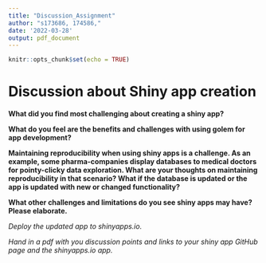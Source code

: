 ```yaml
---
title: "Discussion_Assignment"
author: "s173686, 174586,"
date: '2022-03-28'
output: pdf_document
---
```


```r
knitr::opts_chunk$set(echo = TRUE)
```

# Discussion about Shiny app creation

**What did you find most challenging about creating a shiny app?**

**What do you feel are the benefits and challenges with using golem for app development?**

**Maintaining reproducibility when using shiny apps is a challenge. As an example, some pharma-companies display databases to medical doctors for pointy-clicky data exploration. What are your thoughts on maintaining reproducibility in that scenario? What if the database is updated or the app is updated with new or changed functionality?**

**What other challenges and limitations do you see shiny apps may have? Please elaborate.**

*Deploy the updated app to shinyapps.io.*

*Hand in a pdf with you discussion points and links to your shiny app GitHub page and the shinyapps.io app.*
